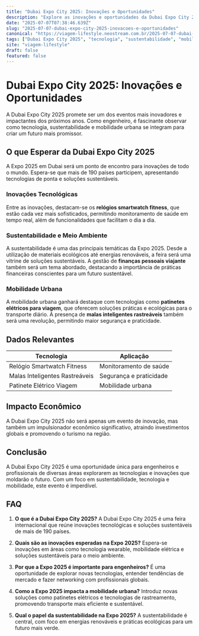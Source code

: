 ```yaml
---
title: "Dubai Expo City 2025: Inovações e Oportunidades"
description: "Explore as inovações e oportunidades da Dubai Expo City 2025, com foco em tecnologia, sustentabilidade e mobilidade urbana."
date: "2025-07-07T07:38:46.639Z"
slug: "2025-07-07-dubai-expo-city-2025-inovacoes-e-oportunidades"
canonical: "https://viagem-lifestyle.neostream.com.br/2025-07-07-dubai-expo-city-2025-inovacoes-e-oportunidades"
tags: ["Dubai Expo City 2025", "tecnologia", "sustentabilidade", "mobilidade urbana", "inovações"]
site: "viagem-lifestyle"
draft: false
featured: false
---
```


# Dubai Expo City 2025: Inovações e Oportunidades

A Dubai Expo City 2025 promete ser um dos eventos mais inovadores e impactantes dos próximos anos. Como engenheiro, é fascinante observar como tecnologia, sustentabilidade e mobilidade urbana se integram para criar um futuro mais promissor.

## O que Esperar da Dubai Expo City 2025

A Expo 2025 em Dubai será um ponto de encontro para inovações de todo o mundo. Espera-se que mais de 190 países participem, apresentando tecnologias de ponta e soluções sustentáveis.

### Inovações Tecnológicas

Entre as inovações, destacam-se os **relógios smartwatch fitness**, que estão cada vez mais sofisticados, permitindo monitoramento de saúde em tempo real, além de funcionalidades que facilitam o dia a dia.

### Sustentabilidade e Meio Ambiente

A sustentabilidade é uma das principais temáticas da Expo 2025. Desde a utilização de materiais ecológicos até energias renováveis, a feira será uma vitrine de soluções sustentáveis. A gestão de **finanças pessoais viajante** também será um tema abordado, destacando a importância de práticas financeiras conscientes para um futuro sustentável.

### Mobilidade Urbana

A mobilidade urbana ganhará destaque com tecnologias como **patinetes elétricos para viagem**, que oferecem soluções práticas e ecológicas para o transporte diário. A presença de **malas inteligentes rastreáveis** também será uma revolução, permitindo maior segurança e praticidade.

## Dados Relevantes

| Tecnologia | Aplicação |
|------------|-----------|
| Relógio Smartwatch Fitness | Monitoramento de saúde |
| Malas Inteligentes Rastreáveis | Segurança e praticidade |
| Patinete Elétrico Viagem | Mobilidade urbana |

## Impacto Econômico

A Dubai Expo City 2025 não será apenas um evento de inovação, mas também um impulsionador econômico significativo, atraindo investimentos globais e promovendo o turismo na região.

## Conclusão

A Dubai Expo City 2025 é uma oportunidade única para engenheiros e profissionais de diversas áreas explorarem as tecnologias e inovações que moldarão o futuro. Com um foco em sustentabilidade, tecnologia e mobilidade, este evento é imperdível.

## FAQ

1. **O que é a Dubai Expo City 2025?**
   A Dubai Expo City 2025 é uma feira internacional que reúne inovações tecnológicas e soluções sustentáveis de mais de 190 países.

2. **Quais são as inovações esperadas na Expo 2025?**
   Espera-se inovações em áreas como tecnologia wearable, mobilidade elétrica e soluções sustentáveis para o meio ambiente.

3. **Por que a Expo 2025 é importante para engenheiros?**
   É uma oportunidade de explorar novas tecnologias, entender tendências de mercado e fazer networking com profissionais globais.

4. **Como a Expo 2025 impacta a mobilidade urbana?**
   Introduz novas soluções como patinetes elétricos e tecnologias de rastreamento, promovendo transporte mais eficiente e sustentável.

5. **Qual o papel da sustentabilidade na Expo 2025?**
   A sustentabilidade é central, com foco em energias renováveis e práticas ecológicas para um futuro mais verde.